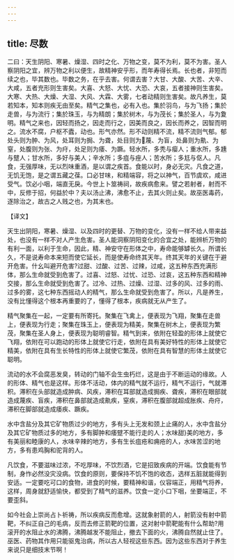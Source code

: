 ```yaml
---
---
---
```

title: 尽数
---



二曰：天生阴阳、寒暑、燥湿、四时之化、万物之变，莫不为利，莫不为害。圣人察阴阳之宜，辨万物之利以便生，故精神安乎形，而年寿得长焉。长也者，非短而续之也，毕其数也。毕数之务，在乎去害。何谓去害？大甘、大酸、大苦、大辛、大咸，五者充形则生害矣。大喜、大怒、大忧、大恐、大哀，五者接神则生害矣。大寒、大热、大燥、大湿、大风、大霖、大雾，七者动精则生害矣。故凡养生，莫若知本，知本则疾无由至矣。精气之集也，必有入也。集於羽鸟，与为飞扬；集於走兽，与为流行；集於珠玉，与为精朗；集於树木，与为茂长；集於圣人，与为夐明。精气之来也，因轻而扬之，因走而行之，因美而良之，因长而养之，因智而明之。流水不腐，户枢不蠹，动也。形气亦然。形不动则精不流，精不流则气郁。郁处头则为肿、为风，处耳则为挶、为聋，处目则为蔑、为盲，处鼻则为鼽、为窒，处腹则为张、为疛，处足则为痿、为蹶。轻水所，多秃与瘿人；重水所，多尰与躄人；甘水所，多好与美人；辛水所；多疽与痤人；苦水所；多尪与伛人。凡食，无强厚味，无以烈味重酒，是以谓之疾首。食能以时，身必无灾。凡食之道，无饥无饱，是之谓五藏之葆。口必甘味，和精端容，将之以神气，百节虞欢，咸进受气。饮必小咽，端直无戾。今世上卜筮祷祠，故疾病愈来。譬之若射者，射而不中，反修于招，何益於中？夫以汤止沸，沸愈不止，去其火则止矣。故巫医毒药，逐除治之，故古之人贱之也，为其末也。

【译文】

天生出阴阳，寒暑、燥湿、以及四时的更替、万物的变化，没有一样不给人带来益处，也没有一样不对人产生危害。圣人能洞察阴阳变化的合宜之处，能辨析万物的有利一面，以利于生命，因此，精、神安守在形体之中，寿命能够罅长久。所谓长久，不是说寿命本来短而使它延长，而是使寿命终其天年。终其天年的关键在于避开危害。什幺叫避开危害?过甜、过酸、过苦、过辣，过咸，这五种东西充满形体，那么生命就受到危害了。过喜、过怒、过忧、过恐、过哀，这五种东西和精神交接，那么生命就受到危害了。过冷、过热、过燥、过湿、过多的风、过多的雨、过多的雾，这七种东西摇动人的精气，那么生命就受到危害了。所以，凡是养生，没有比懂得这个根本再重要的了，懂得了根本，疾病就无从产生了。

精气聚集在一起，一定要有所寄托。聚集在飞禽上，便表现为飞翔，聚集在走兽上，便表现为行走；聚集在珠玉上，便表现为精美，聚集在树木上，便表现为繁茂，聚集在圣人身上，便表现为聪明睿智。精气到来，依附在轻盈的形体上就使它飞翔，依附在可以跑动的形体上就使它行走，依附在具有美好特性的形体上就使它精美，依附在具有生长特性的形体上就使它繁茂，依附在具有智慧的形体土就使它聪明。

流动的水不会腐恶发臭，转动的门轴不会生虫朽烂，这是由于不断运动的缘故。人的形体、精气也是这样。形体不活动，体内的精气就不运行，精气不运行，气就滞积。滞积在头部就造成肿病、风疾，滞积在耳部就造成挶疾、聋疾，滞积在眼部就造成蔑疾、盲疾，滞积在鼻部就造成鼽疾，窒疾，滞积在腹部就超成胀疾、舟疛，滞积在脚部就造成痿疾、蹶疾。

水中含盐分及其它矿物质过少的地方，多有头上无发和颈上止痛的人，水中含盐分及其它矿物质过多的地方，多有脚肿和痿躄不能行走的人；水味甜}美的地方，多有美丽和睦康的人，水味辛辣的地方，多有生长疽疮和痈疮的人，水味苦涩的地方，多有患鸡胸和驼背的人。

凡饮食，不要滋味过浓，不吃厚味，不饮烈酒，它是招致疾病的开端。饮食能有节制，身怍必然没灾没病。饮食的原则，要保持不饥不饱的收态，选样五脏就能得到安适。一定要吃可口的食物，进食的时候，要精神和谐，仪容端正，用精气将养，这样，周身就舒适愉快，都受到了精气的滋养。饮食一定小口下咽，坐要端正，不要歪斜。

如今社会上崇尚占卜祈祷，所以疾病反而愈增。这就象射箭的人，射箭没有射中箭靶，不纠正自己的毛病，反而去修正箭靶的位置，这对射中箭靶能有什么帮助?用滚开的水阻止水的沸腾，沸腾越发不能阻止，撤去下面的火，沸腾自然就止住了。巫医、药物其作用只能驱鬼治病，所以古人轻视这些东西。因为这些东西对于养生来说只是细技末节啊！